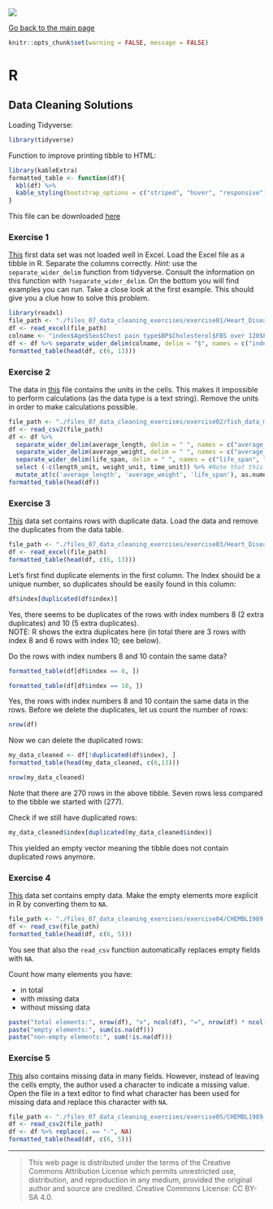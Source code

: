 ![](../hanze/hanze.png)

[Go back to the main page](../index.html)

```r
knitr::opts_chunk$set(warning = FALSE, message = FALSE) 
```

# R

## Data Cleaning Solutions

Loading Tidyverse:

```r
library(tidyverse)
```

Function to improve printing tibble to HTML:

```r
library(kableExtra)
formatted_table <- function(df){
  kbl(df) %>%
  kable_styling(bootstrap_options = c("striped", "hover", "responsive"))
}
```

This file can be downloaded [here](./R_08_data_cleaning_solutions.Rmd)

### Exercise 1

[This](./files_07_data_cleaning_exercises/exercise01/Heart_Disease_Prediction.xlsx) first data set was not loaded well in Excel. Load the Excel file as a tibble in R. Separate the columns correctly.
*Hint:* use the `separate_wider_delim` function from tidyverse. Consult the information on this function with `?separate_wider_delim`. On the bottom you will find examples you can run. Take a close look at the first example. This should give you a clue how to solve this problem.

```r
library(readxl)
file_path <- "./files_07_data_cleaning_exercises/exercise01/Heart_Disease_Prediction.xlsx"
df <- read_excel(file_path)
colname <- "index$Age$Sex$Chest pain type$BP$Cholesterol$FBS over 120$EKG results$Max HR$Exercise angina$ST depression$Slope of ST$Number of vessels fluro$Thallium$Heart Disease"
df <- df %>% separate_wider_delim(colname, delim = "$", names = c("index", "Age", "Sex", "Chest pain type" ,"BP", "Cholesterol", "FBS over 120", "EKG results", "Max HR", "Exercise angina", "ST depression", "Slope of ST", "Number of vessels fluro", "Thallium", "Heart Disease"))
formatted_table(head(df, c(6, 13)))
```


### Exercise 2

The data in [this](./files_07_data_cleaning_exercises/exercise02/fish_data_mod.csv) file contains the units in the cells. This makes it impossible to perform calculations (as the data type is a text string). Remove the units in order to make calculations possible.

```r
file_path <- "./files_07_data_cleaning_exercises/exercise02/fish_data_mod.csv"
df <- read_csv2(file_path)
df <- df %>% 
  separate_wider_delim(average_length, delim = " ", names = c("average_length", "length_unit")) %>% 
  separate_wider_delim(average_weight, delim = " ", names = c("average_weight", "weight_unit")) %>%
  separate_wider_delim(life_span, delim = " ", names = c("life_span", "time_unit")) %>%
  select (-c(length_unit, weight_unit, time_unit)) %>% #Note that this is a negative selection. Selects all but the listed columns.
  mutate_at(c('average_length', 'average_weight', 'life_span'), as.numeric) #Creates numbers from strings. mutate_at acts on multiple columns
formatted_table(head(df))
```

### Exercise 3

[This](./files_07_data_cleaning_exercises/exercise03/Heart_Disease_Prediction_mod.xlsx) data set contains rows with duplicate data. Load the data and remove the duplicates from the data table.

```r
file_path <- "./files_07_data_cleaning_exercises/exercise03/Heart_Disease_Prediction_mod.xlsx"
df <- read_excel(file_path)
formatted_table(head(df, c(6, 13)))
```

Let's first find duplicate elements in the first column. The Index should be a unique number, so duplicates should be easily found in this column:

```r
df$index[duplicated(df$index)]
```

Yes, there seems to be duplicates of the rows with index numbers 8 (2 extra duplicates) and 10 (5 extra duplicates).  
NOTE: R shows the extra duplicates here (in total there are 3 rows with index 8 and 6 rows with index 10; see below).

Do the rows with index numbers 8 and 10 contain the same data?

```r
formatted_table(df[df$index == 8, ])
```

```r
formatted_table(df[df$index == 10, ])
```

Yes, the rows with index numbers 8 and 10 contain the same data in the rows.
Before we delete the duplicates, let us count the number of rows:

```r
nrow(df)
```


Now we can delete the duplicated rows:

```r
my_data_cleaned <- df[!duplicated(df$index), ]
formatted_table(head(my_data_cleaned, c(6,13)))
```



```r
nrow(my_data_cleaned)
```

Note that there are 270 rows in the above tibble. Seven rows less compared to the tibble we started with (277).

Check if we still have duplicated rows:

```r
my_data_cleaned$index[duplicated(my_data_cleaned$index)]
```

This yielded an empty vector meaning the tibble does not contain duplicated rows anymore.

### Exercise 4

[This](./files_07_data_cleaning_exercises/exercise04/CHEMBL1989.csv) data set contains empty data.
Make the empty elements more explicit in R by converting them to `NA`.

```r
file_path <- "./files_07_data_cleaning_exercises/exercise04/CHEMBL1989.csv"
df <- read_csv(file_path)
formatted_table(head(df, c(6, 5)))
```

You see that also the `read_csv` function automatically replaces empty fields with `NA`.

Count how many elements you have:

- in total
- with missing data
- without missing data

```r
paste("total elements:", nrow(df), "x", ncol(df), "=", nrow(df) * ncol(df))
paste("empty elements:", sum(is.na(df)))
paste("non-empty elements:", sum(!is.na(df)))
```


### Exercise 5

[This](./files_07_data_cleaning_exercises/exercise05/CHEMBL1989_mod.csv) also contains missing data in many fields. However, instead of leaving the cells empty, the author used a character to indicate a missing value. Open the file in a text editor to find what character has been used for missing data and replace this character with `NA`.

```r
file_path <- "./files_07_data_cleaning_exercises/exercise05/CHEMBL1989_mod.csv"
df <- read_csv2(file_path)
df <- df %>% replace(. == "-", NA)
formatted_table(head(df, c(6, 5)))
```

---


>This web page is distributed under the terms of the Creative Commons Attribution License which permits unrestricted use, distribution, and reproduction in any medium, provided the original author and source are credited.
>Creative Commons License: CC BY-SA 4.0.

